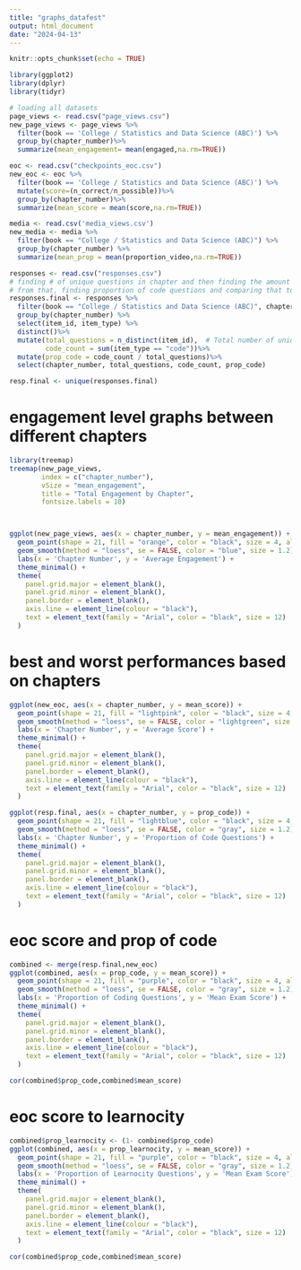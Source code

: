 ```yaml
---
title: "graphs_datafest"
output: html_document
date: "2024-04-13"
---
```


```r
knitr::opts_chunk$set(echo = TRUE)
```

```r
library(ggplot2)
library(dplyr)
library(tidyr)
```

```r
# loading all datasets
page_views <- read.csv("page_views.csv")
new_page_views <- page_views %>%
  filter(book == 'College / Statistics and Data Science (ABC)') %>%
  group_by(chapter_number)%>%
  summarize(mean_engagement= mean(engaged,na.rm=TRUE))

eoc <- read.csv("checkpoints_eoc.csv")
new_eoc <- eoc %>%
  filter(book == 'College / Statistics and Data Science (ABC)') %>%
  mutate(score=(n_correct/n_possible))%>%
  group_by(chapter_number)%>%
  summarize(mean_score = mean(score,na.rm=TRUE))

media <- read.csv('media_views.csv')
new_media <- media %>%
  filter(book == "College / Statistics and Data Science (ABC)") %>%
  group_by(chapter_number) %>%
  summarize(mean_prop = mean(proportion_video,na.rm=TRUE))

responses <- read.csv("responses.csv")
# finding # of unique questions in chapter and then finding the amount of code questions in that chapter
# from that, finding proportion of code questions and comparing that to learnosity questions
responses.final <- responses %>%
  filter(book == "College / Statistics and Data Science (ABC)", chapter_number <= 12, student_id == "fb7c9a8b-7b0c-4907-90c1-3a6e5230b486") %>%
  group_by(chapter_number) %>%
  select(item_id, item_type) %>%
  distinct()%>%
  mutate(total_questions = n_distinct(item_id),  # Total number of unique questions in the chapter
         code_count = sum(item_type == "code"))%>%
  mutate(prop_code = code_count / total_questions)%>%
  select(chapter_number, total_questions, code_count, prop_code)

resp.final <- unique(responses.final)
```


# engagement level graphs between different chapters
```r
library(treemap)
treemap(new_page_views,
        index = c("chapter_number"),
        vSize = "mean_engagement",
        title = "Total Engagement by Chapter",
        fontsize.labels = 10)



ggplot(new_page_views, aes(x = chapter_number, y = mean_engagement)) +
  geom_point(shape = 21, fill = "orange", color = "black", size = 4, alpha = 0.8) +
  geom_smooth(method = "loess", se = FALSE, color = "blue", size = 1.2) +
  labs(x = 'Chapter Number', y = 'Average Engagement') +
  theme_minimal() +
  theme(
    panel.grid.major = element_blank(),
    panel.grid.minor = element_blank(),
    panel.border = element_blank(),
    axis.line = element_line(colour = "black"),
    text = element_text(family = "Arial", color = "black", size = 12)
  )


```

# best and worst performances based on chapters
```r
ggplot(new_eoc, aes(x = chapter_number, y = mean_score)) +
  geom_point(shape = 21, fill = "lightpink", color = "black", size = 4, alpha = 0.8) +
  geom_smooth(method = "loess", se = FALSE, color = "lightgreen", size = 1.2) +
  labs(x = 'Chapter Number', y = 'Average Score') +
  theme_minimal() +
  theme(
    panel.grid.major = element_blank(),
    panel.grid.minor = element_blank(),
    panel.border = element_blank(),
    axis.line = element_line(colour = "black"),
    text = element_text(family = "Arial", color = "black", size = 12)
  )
```


```r
ggplot(resp.final, aes(x = chapter_number, y = prop_code)) +
  geom_point(shape = 21, fill = "lightblue", color = "black", size = 4, alpha = 0.8) +
  geom_smooth(method = "loess", se = FALSE, color = "gray", size = 1.2) +
  labs(x = 'Chapter Number', y = 'Proportion of Code Questions') +
  theme_minimal() +
  theme(
    panel.grid.major = element_blank(),
    panel.grid.minor = element_blank(),
    panel.border = element_blank(),
    axis.line = element_line(colour = "black"),
    text = element_text(family = "Arial", color = "black", size = 12)
  )
```

# eoc score and prop of code
```r
combined <- merge(resp.final,new_eoc)
ggplot(combined, aes(x = prop_code, y = mean_score)) +
  geom_point(shape = 21, fill = "purple", color = "black", size = 4, alpha = 0.8) +
  geom_smooth(method = "loess", se = FALSE, color = "gray", size = 1.2) +
  labs(x = 'Proportion of Coding Questions', y = 'Mean Exam Score') +
  theme_minimal() +
  theme(
    panel.grid.major = element_blank(),
    panel.grid.minor = element_blank(),
    panel.border = element_blank(),
    axis.line = element_line(colour = "black"),
    text = element_text(family = "Arial", color = "black", size = 12)
  )

cor(combined$prop_code,combined$mean_score)
```


# eoc score to learnocity
```r
combined$prop_learnocity <- (1- combined$prop_code)
ggplot(combined, aes(x = prop_learnocity, y = mean_score)) +
  geom_point(shape = 21, fill = "purple", color = "black", size = 4, alpha = 0.8) +
  geom_smooth(method = "loess", se = FALSE, color = "gray", size = 1.2) +
  labs(x = 'Proportion of Learnocity Questions', y = 'Mean Exam Score') +
  theme_minimal() +
  theme(
    panel.grid.major = element_blank(),
    panel.grid.minor = element_blank(),
    panel.border = element_blank(),
    axis.line = element_line(colour = "black"),
    text = element_text(family = "Arial", color = "black", size = 12)
  )

cor(combined$prop_code,combined$mean_score)
```






